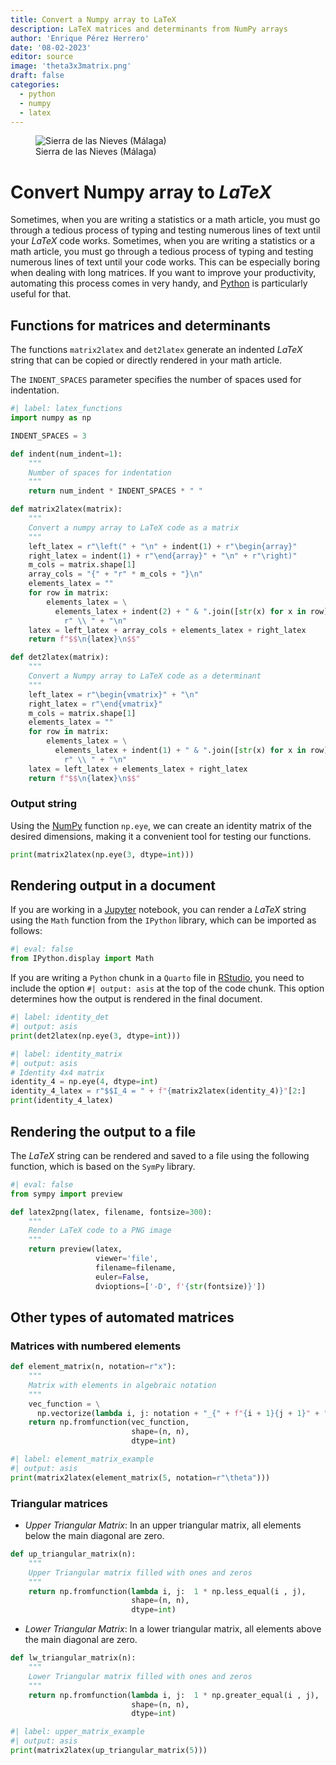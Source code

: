 ```yaml
---
title: Convert a Numpy array to LaTeX
description: LaTeX matrices and determinants from NumPy arrays
author: 'Enrique Pérez Herrero'
date: '08-02-2023'
editor: source
image: 'theta3x3matrix.png'
draft: false
categories:
  - python
  - numpy
  - latex
---
```


![Sierra de las Nieves (Málaga)](20180104_134329.jpg)

# Convert Numpy array to $LaTeX$

Sometimes, when you are writing a statistics or a math article, you must go
through a tedious process of typing and testing numerous lines of text until
your $LaTeX$ code works.
Sometimes, when you are writing a statistics or a math article, you must go
through a tedious process of typing and testing numerous lines of text until
your  code works. This can be especially boring when dealing with long matrices.
If you want to improve your productivity, automating this process comes in very
handy, and [Python](https://www.python.org/) is particularly useful for that.


## Functions for matrices and determinants

The functions `matrix2latex` and `det2latex` generate an indented $LaTeX$ string
that can be copied or directly rendered in your math article.

The  `INDENT_SPACES` parameter specifies the number of spaces used for
indentation.

```python
#| label: latex_functions
import numpy as np

INDENT_SPACES = 3

def indent(num_indent=1):
    """
    Number of spaces for indentation
    """
    return num_indent * INDENT_SPACES * " "

def matrix2latex(matrix):
    """
    Convert a numpy array to LaTeX code as a matrix
    """
    left_latex = r"\left(" + "\n" + indent(1) + r"\begin{array}"
    right_latex = indent(1) + r"\end{array}" + "\n" + r"\right)"
    m_cols = matrix.shape[1]
    array_cols = "{" + "r" * m_cols + "}\n"
    elements_latex = ""
    for row in matrix:
        elements_latex = \
          elements_latex + indent(2) + " & ".join([str(x) for x in row]) + \
            r" \\ " + "\n"
    latex = left_latex + array_cols + elements_latex + right_latex
    return f"$$\n{latex}\n$$"

def det2latex(matrix):
    """
    Convert a Numpy array to LaTeX code as a determinant
    """
    left_latex = r"\begin{vmatrix}" + "\n"
    right_latex = r"\end{vmatrix}"
    m_cols = matrix.shape[1]
    elements_latex = ""
    for row in matrix:
        elements_latex = \
          elements_latex + indent(1) + " & ".join([str(x) for x in row]) + \
            r" \\ " + "\n"
    latex = left_latex + elements_latex + right_latex
    return f"$$\n{latex}\n$$"
```

### Output string

Using the [NumPy](https://numpy.org/) function `np.eye`, we can create an
identity matrix of the desired dimensions, making it a convenient tool for
testing our functions.

```python
print(matrix2latex(np.eye(3, dtype=int)))
```

## Rendering output in a document

If you are working in a [Jupyter](https://jupyter.org/) notebook, you can render
a $LaTeX$ string using the `Math` function from the `IPython` library, which can
be imported as follows:

```python
#| eval: false
from IPython.display import Math
```

If you are writing a `Python` chunk in a `Quarto` file in
[RStudio](https://posit.co/download/rstudio-desktop/), you need to include the
option `#| output: asis` at the top of the code chunk. This option determines
how the output is rendered in the final document.

```python
#| label: identity_det
#| output: asis
print(det2latex(np.eye(3, dtype=int)))
```

```python
#| label: identity_matrix
#| output: asis
# Identity 4x4 matrix
identity_4 = np.eye(4, dtype=int)
identity_4_latex = r"$$I_4 = " + f"{matrix2latex(identity_4)}"[2:]
print(identity_4_latex)
```

## Rendering the output to a file

The $LaTeX$ string can be rendered and saved to a file using the
following function, which is based on the `SymPy` library.

```python
#| eval: false
from sympy import preview

def latex2png(latex, filename, fontsize=300):
    """
    Render LaTeX code to a PNG image
    """
    return preview(latex,
                   viewer='file',
                   filename=filename,
                   euler=False,
                   dvioptions=['-D', f'{str(fontsize)}'])
```


## Other types of automated matrices

### Matrices with numbered elements

```python
def element_matrix(n, notation=r"x"):
    """
    Matrix with elements in algebraic notation 
    """
    vec_function = \
      np.vectorize(lambda i, j: notation + "_{" + f"{i + 1}{j + 1}" + "}")
    return np.fromfunction(vec_function,
                           shape=(n, n),
                           dtype=int)
```

```python
#| label: element_matrix_example
#| output: asis
print(matrix2latex(element_matrix(5, notation=r"\theta")))
```


### Triangular matrices

* _Upper Triangular Matrix_: In an upper triangular matrix, all elements below the
main diagonal are zero.



```python
def up_triangular_matrix(n):
    """
    Upper Triangular matrix filled with ones and zeros
    """
    return np.fromfunction(lambda i, j:  1 * np.less_equal(i , j),
                           shape=(n, n),
                           dtype=int)
```

* _Lower Triangular Matrix_: In a lower triangular matrix, all elements above the main diagonal are zero.

```python
def lw_triangular_matrix(n):
    """
    Lower Triangular matrix filled with ones and zeros
    """
    return np.fromfunction(lambda i, j:  1 * np.greater_equal(i , j),
                           shape=(n, n),
                           dtype=int)
```

```python
#| label: upper_matrix_example
#| output: asis
print(matrix2latex(up_triangular_matrix(5)))
```

